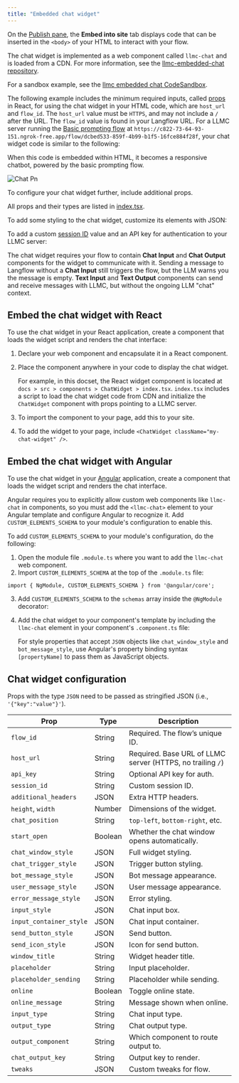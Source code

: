 ```yaml
---
title: "Embedded chat widget"
---
```


On the [Publish pane](/Concepts/publish-flows), the **Embed into site** tab displays code that can be inserted in the `<body>` of your HTML to interact with your flow.

The chat widget is implemented as a web component called `llmc-chat` and is loaded from a CDN. For more information, see the [llmc-embedded-chat repository](https://github.com/langflow-ai/langflow-embedded-chat).

For a sandbox example, see the [llmc embedded chat CodeSandbox](https://codesandbox.io/p/sandbox/langflow-embedded-chat-example-dv9zpx).

The following example includes the minimum required inputs, called [props](https://react.dev/learn/passing-props-to-a-component) in React, for using the chat widget in your HTML code, which are `host_url` and `flow_id`. The `host_url` value must be `HTTPS`, and may not include a `/` after the URL. The `flow_id` value is found in your Langflow URL. For a LLMC server running the [Basic prompting flow](/Templates/Basicprompting) at `https://c822-73-64-93-151.ngrok-free.app/flow/dcbed533-859f-4b99-b1f5-16fce884f28f`, your chat widget code is similar to the following:

When this code is embedded within HTML, it becomes a responsive chatbot, powered by the basic prompting flow.

![Chat Pn](/images/chat.png)

To configure your chat widget further, include additional props.

All props and their types are listed in [index.tsx](https://github.com/langflow-ai/langflow-embedded-chat/blob/main/src/index.tsx).

To add some styling to the chat widget, customize its elements with JSON:

To add a custom [session ID](https://docs.langflow.org/session-id) value and an API key for authentication to your LLMC server:

The chat widget requires your flow to contain **Chat Input** and **Chat Output** components for the widget to communicate with it. Sending a message to Langflow without a **Chat Input** still triggers the flow, but the LLM warns you the message is empty. **Text Input** and **Text Output** components can send and receive messages with LLMC, but without the ongoing LLM "chat" context.

## **Embed the chat widget with React**

To use the chat widget in your React application, create a component that loads the widget script and renders the chat interface:

1. Declare your web component and encapsulate it in a React component.
2. Place the component anywhere in your code to display the chat widget.

   For example, in this docset, the React widget component is located at `docs > src > components > ChatWidget > index.tsx`. `index.tsx` includes a script to load the chat widget code from CDN and initialize the `ChatWidget` component with props pointing to a LLMC server.
3. To import the component to your page, add this to your site.
4. To add the widget to your page, include `<ChatWidget className="my-chat-widget" />`.

## **Embed the chat widget with Angular**

To use the chat widget in your [Angular](https://angular.dev/overview) application, create a component that loads the widget script and renders the chat interface.

Angular requires you to explicitly allow custom web components like `llmc-chat` in components, so you must add the `<llmc-chat>` element to your Angular template and configure Angular to recognize it. Add `CUSTOM_ELEMENTS_SCHEMA` to your module's configuration to enable this.

To add `CUSTOM_ELEMENTS_SCHEMA` to your module's configuration, do the following:

1. Open the module file `.module.ts` where you want to add the `llmc-chat` web component.
2. Import `CUSTOM_ELEMENTS_SCHEMA` at the top of the `.module.ts` file:

`import { NgModule, CUSTOM_ELEMENTS_SCHEMA } from '@angular/core';`

3. Add `CUSTOM_ELEMENTS_SCHEMA` to the `schemas` array inside the `@NgModule` decorator:
4. Add the chat widget to your component's template by including the `llmc-chat` element in your component's `.component.ts` file:

   For style properties that accept `JSON` objects like `chat_window_style` and `bot_message_style`, use Angular's property binding syntax `[propertyName]` to pass them as JavaScript objects.

## Chat widget configuration

Props with the type `JSON` need to be passed as stringified JSON (i.e., `'{"key":"value"}'`).

| Prop                    | Type    | Description                                                |
| ----------------------- | ------- | ---------------------------------------------------------- |
| `flow_id`               | String  | Required. The flow’s unique ID.                            |
| `host_url`              | String  | Required. Base URL of LLMC server (HTTPS, no trailing `/`) |
| `api_key`               | String  | Optional API key for auth.                                 |
| `session_id`            | String  | Custom session ID.                                         |
| `additional_headers`    | JSON    | Extra HTTP headers.                                        |
| `height`, `width`       | Number  | Dimensions of the widget.                                  |
| `chat_position`         | String  | `top-left`, `bottom-right`, etc.                           |
| `start_open`            | Boolean | Whether the chat window opens automatically.               |
| `chat_window_style`     | JSON    | Full widget styling.                                       |
| `chat_trigger_style`    | JSON    | Trigger button styling.                                    |
| `bot_message_style`     | JSON    | Bot message appearance.                                    |
| `user_message_style`    | JSON    | User message appearance.                                   |
| `error_message_style`   | JSON    | Error styling.                                             |
| `input_style`           | JSON    | Chat input box.                                            |
| `input_container_style` | JSON    | Chat input container.                                      |
| `send_button_style`     | JSON    | Send button.                                               |
| `send_icon_style`       | JSON    | Icon for send button.                                      |
| `window_title`          | String  | Widget header title.                                       |
| `placeholder`           | String  | Input placeholder.                                         |
| `placeholder_sending`   | String  | Placeholder while sending.                                 |
| `online`                | Boolean | Toggle online state.                                       |
| `online_message`        | String  | Message shown when online.                                 |
| `input_type`            | String  | Chat input type.                                           |
| `output_type`           | String  | Chat output type.                                          |
| `output_component`      | String  | Which component to route output to.                        |
| `chat_output_key`       | String  | Output key to render.                                      |
| `tweaks`                | JSON    | Custom tweaks for flow.                                    |